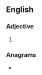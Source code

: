 {{also|nonpartisan}}
==English==

===Adjective===
{{en-adj|head=[[non]]-[[partisan]]}}

# {{alternative spelling of|nonpartisan|lang=en}}

===Anagrams===
* {{anagrams|en|nonaspirant}}